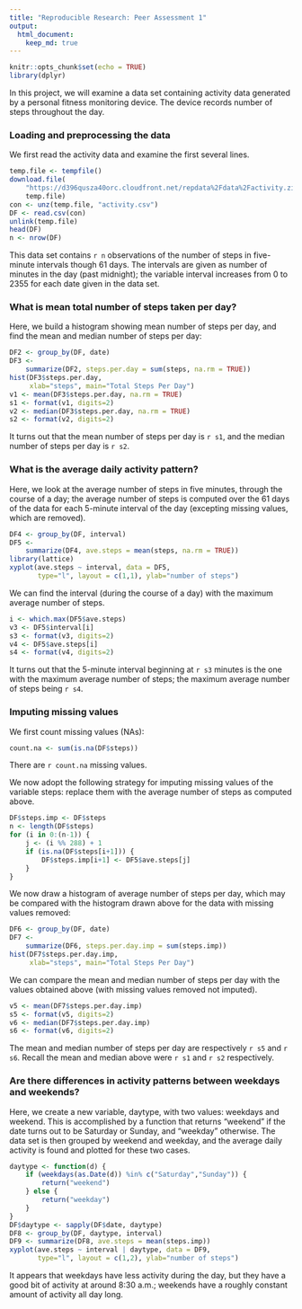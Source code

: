 ```yaml
---
title: "Reproducible Research: Peer Assessment 1"
output: 
  html_document:
    keep_md: true
---
```


```r
knitr::opts_chunk$set(echo = TRUE)
library(dplyr)
```

In this project, we will examine a data set containing activity data generated by a personal fitness monitoring device. The device records number of steps throughout the day.

### Loading and preprocessing the data
We first read the activity data and examine the first several lines.
```r
temp.file <- tempfile()
download.file(
    "https://d396qusza40orc.cloudfront.net/repdata%2Fdata%2Factivity.zip",
    temp.file)
con <- unz(temp.file, "activity.csv")
DF <- read.csv(con)
unlink(temp.file)
head(DF)
n <- nrow(DF)
```
This data set contains `r n` observations of the number of steps in five-minute intervals though 61 days. The intervals are given as number of minutes in the day (past midnight); the variable interval increases from 0 to 2355 for each date given in the data set.  

### What is mean total number of steps taken per day?
Here, we build a histogram showing mean number of steps per day, and find the mean and median number of steps per day:
```r
DF2 <- group_by(DF, date)
DF3 <- 
    summarize(DF2, steps.per.day = sum(steps, na.rm = TRUE))
hist(DF3$steps.per.day,
     xlab="steps", main="Total Steps Per Day")
v1 <- mean(DF3$steps.per.day, na.rm = TRUE)
s1 <- format(v1, digits=2)
v2 <- median(DF3$steps.per.day, na.rm = TRUE)
s2 <- format(v2, digits=2)
```
It turns out that the mean number of steps per day is `r s1`, and the median number of steps per day is `r s2`.

### What is the average daily activity pattern?
Here, we look at the average number of steps in five minutes, through the course of a day; the average number of steps is computed over the 61 days of the data for each 5-minute interval of the day (excepting missing values, which are removed).
```r
DF4 <- group_by(DF, interval)
DF5 <- 
    summarize(DF4, ave.steps = mean(steps, na.rm = TRUE))
library(lattice)
xyplot(ave.steps ~ interval, data = DF5, 
       type="l", layout = c(1,1), ylab="number of steps")
```

We can find the interval (during the course of a day) with the maximum average number of steps.
```r
i <- which.max(DF5$ave.steps)
v3 <- DF5$interval[i]
s3 <- format(v3, digits=2)
v4 <- DF5$ave.steps[i]
s4 <- format(v4, digits=2)
```
It turns out that the 5-minute interval beginning at `r s3` minutes is the one with the maximum average number of steps; the maximum average number of steps being `r s4`.

### Imputing missing values
We first count missing values (NAs):
```r
count.na <- sum(is.na(DF$steps))
```
There are `r count.na` missing values.

We now adopt the following strategy for imputing missing values of the variable steps: replace them with the average number of steps as computed above.
```r
DF$steps.imp <- DF$steps
n <- length(DF$steps)
for (i in 0:(n-1)) {
    j <- (i %% 288) + 1
    if (is.na(DF$steps[i+1])) {
        DF$steps.imp[i+1] <- DF5$ave.steps[j]
    }
}
```
We now draw a histogram of average number of steps per day, which may be compared with the histogram drawn above for the data with missing values removed:
```r
DF6 <- group_by(DF, date)
DF7 <- 
    summarize(DF6, steps.per.day.imp = sum(steps.imp))
hist(DF7$steps.per.day.imp,
     xlab="steps", main="Total Steps Per Day")
```

We can compare the mean and median number of steps per day with the values obtained above (with missing values removed not imputed). 
```r
v5 <- mean(DF7$steps.per.day.imp)
s5 <- format(v5, digits=2)
v6 <- median(DF7$steps.per.day.imp)
s6 <- format(v6, digits=2)
```
The mean and median number of steps per day are respectively `r s5` and `r s6`. Recall the mean and median above were `r s1` and `r s2` respectively.

### Are there differences in activity patterns between weekdays and weekends?
Here, we create a new variable, daytype, with two values: weekdays and weekend. This is accomplished by a function that returns "weekend" if the date turns out to be Saturday or Sunday, and "weekday" otherwise. The data set is then grouped by weekend and weekday, and the average daily activity is found and plotted for these two cases.
```r
daytype <- function(d) {
    if (weekdays(as.Date(d)) %in% c("Saturday","Sunday")) {
        return("weekend")
    } else {
        return("weekday")
    }
}
DF$daytype <- sapply(DF$date, daytype)
DF8 <- group_by(DF, daytype, interval)
DF9 <- summarize(DF8, ave.steps = mean(steps.imp))
xyplot(ave.steps ~ interval | daytype, data = DF9, 
       type="l", layout = c(1,2), ylab="number of steps")
```

It appears that weekdays have less activity during the day, but they have a good bit of activity at around 8:30 a.m.; weekends have a roughly constant amount of activity all day long.